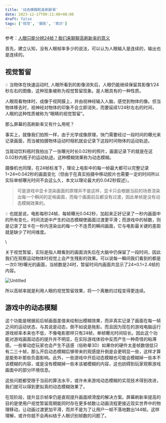 ```yaml
---
title: '动态模糊和高刷新率'
date: 2023-12-17T00:11:00+08:00
draft: false
tags: ['视觉', '摄影', '常识']
---
```


参考：[人眼只能分辨24帧？我们来聊聊高刷新率的意义](https://zhuanlan.zhihu.com/p/94695670)

首先，建立认知，没有人眼帧率多少的说法，可以认为人眼输入是连续的，输出也是连续的。

## 视觉暂留

💡 当物体在快速运动时, 人眼所看到的影像消失后，人眼仍能继续保留其影像1/24秒左右的图像，这种现象被称为视觉暂留现象。是人眼具有的一种性质。

人眼观看物体时，成像于视网膜上，并由视神经输入人脑，感觉到物体的像。但当物体移去时，视神经对物体的印象不会立即消失，而要延续1/24秒左右的时间，人眼的这种性质被称为“眼睛的视觉暂留”。

那么屏幕的高刷新率又有什么用呢？

事实上，就像我们拍照一样，由于光学成像原理，快门需要经过一段时间的曝光来记录画面，而当被拍摄物体运动时相机就会记录下这段时间物体的运动轨迹。

当晃动饮料瓶时我拍出了一张曝光时长0.02秒的照片，画面记录下的就是在这0.02秒内瓶子的运动轨迹。这种模糊效果称为动态模糊。

摄像机也同理，在24帧标准下，理论上电影中的每一帧最大都可以完整记录1÷24≈0.042秒的画面变化（但由于在真实拍摄中移动胶片也需要一定的时间所以实际单帧曝光时间不会这么久，本文以理论最大的0.042秒叙述）。

> 可是游戏中显卡渲染画面的原理并不是这样，显卡只会根据当前的场景渲染出每一个瞬间的定格画面，而每个画面前后都没有过渡，因此单帧是没有动态模糊效果的。

 💡 也就是说，电影每秒24帧、每帧曝光0.042秒，加起来正好记录了一秒内画面中的所有变化，时间流逝中产生的动态模糊使画面过渡更平滑；而游戏中的帧数，则是记录了显卡在一秒内渲染出的每一个不连贯的瞬间画面，它与电影最关键的差距就是缺少了时间维度。

\

关于视觉暂留，实际是指人眼看到的画面消失后在大脑中仍保留了一段时间，因此我们在观察运动物体时视觉上会产生残影的效果。可以说每一瞬间我们看到的都是一次0.1秒曝光的画面，当帧数是24时，暂留时间内画面共显示了24×0.1=2.4帧的内容。

![Untitled](https://s3-us-west-2.amazonaws.com/secure.notion-static.com/6fbb5bcc-1247-4e1a-850a-c4630581ff05/Untitled.png)

所以高帧率就是利用人眼的视觉暂留效果，将一个离散的过程变得更连续。

## 游戏中的动态模糊

这个功能是根据前后帧画面差值来绘制出模糊效果，而非真实记录了画面在每一帧之间的运动状态，与其说是动态，倒不如说是拖影。而且因为现在的游戏电脑运行游戏帧率本来也不低，不像电影那样只有24帧，单帧曝光时间较长。因此这个功能对游戏画面动态的提升并不明显，在实际游戏体验中反而产生一种奇怪的粘滞感。一些晕动症玩家也会产生不适感（俗称晕3D）如果你的硬件太差帧数很低只有二三十帧，那么开启动态模糊后够带来的观感提升倒是会更明显一些，这样才算是能弥补那些负面影响。此外，一些游戏中开启动态模糊也可能会模糊掉一些本不该模糊的内容，或是没有模糊掉一些本该被模糊的内容，这也妨碍到玩家观察游戏画面中的部分环境信息。

这些问题都受限于当前的算法水平，或许未来游戏动态模糊的实现技术得到改进，我们就可以得到更拟真的动态模糊效果了。

在现阶段，提升显示帧率仍是直观提升画面顺滑度的解决方案。屏幕刷新率提高的目的是使用户视觉暂留周期能同时存在更多帧数让动画流程更接近现实世界中的物理移动，让动画过渡更加平滑，而并不是为了让用户一帧不落地数出144帧。这样理解，或许你就不会再纠结于人眼识别帧数的问题了。